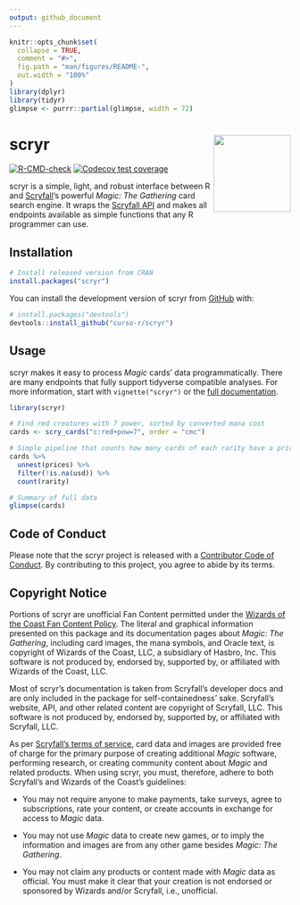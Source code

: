 ```yaml
---
output: github_document
---
```


<!-- README.md is generated from README.Rmd. Please edit that file -->

```r
knitr::opts_chunk$set(
  collapse = TRUE,
  comment = "#>",
  fig.path = "man/figures/README-",
  out.width = "100%"
)
library(dplyr)
library(tidyr)
glimpse <- purrr::partial(glimpse, width = 72)
```

# scryr <a href="https://curso-r.github.io/scryr/"><img src="man/figures/logo.png" align="right" height="138" /></a>

<!-- badges: start -->
[![R-CMD-check](https://github.com/curso-r/scryr/workflows/R-CMD-check/badge.svg)](https://github.com/curso-r/scryr/actions)
[![Codecov test coverage](https://codecov.io/gh/curso-r/scryr/branch/main/graph/badge.svg)](https://app.codecov.io/gh/curso-r/scryr?branch=main)
<!-- badges: end -->

scryr is a simple, light, and robust interface between R and
[Scryfall](https://scryfall.com/)'s powerful _Magic: The Gathering_ card search
engine. It wraps the [Scryfall API](https://scryfall.com/docs/api) and makes all
endpoints available as simple functions that any R programmer can use.

## Installation

```r
# Install released version from CRAN
install.packages("scryr")
```

You can install the development version of scryr from
[GitHub](https://github.com/) with:

```r
# install.packages("devtools")
devtools::install_github("curso-r/scryr")
```

## Usage

scryr makes it easy to process _Magic_ cards' data programmatically. There are
many endpoints that fully support tidyverse compatible analyses. For more
information, start with `vignette("scryr")` or the [full
documentation](https://curso-r.github.io/scryr/).

```r
library(scryr)

# Find red creatures with 7 power, sorted by converted mana cost
cards <- scry_cards("c:red+pow=7", order = "cmc")

# Simple pipeline that counts how many cards of each rarity have a price
cards %>%
  unnest(prices) %>%
  filter(!is.na(usd)) %>%
  count(rarity)

# Summary of full data
glimpse(cards)
```

## Code of Conduct

Please note that the scryr project is released with a [Contributor Code of
Conduct](https://curso-r.github.io/scryr/CODE_OF_CONDUCT.html). By contributing
to this project, you agree to abide by its terms.

## Copyright Notice

Portions of scryr are unofficial Fan Content permitted under the [Wizards of the
Coast Fan Content Policy](https://company.wizards.com/en/legal/fancontentpolicy).
The literal and graphical information presented on this package and its
documentation pages about _Magic: The Gathering_, including card images, the
mana symbols, and Oracle text, is copyright of Wizards of the Coast, LLC, a
subsidiary of Hasbro, Inc. This software is not produced by, endorsed by,
supported by, or affiliated with Wizards of the Coast, LLC.

Most of scryr's documentation is taken from Scryfall's developer docs and are
only included in the package for self-containedness' sake. Scryfall's website,
API, and other related content are copyright of Scryfall, LLC. This software is
not produced by, endorsed by, supported by, or affiliated with Scryfall, LLC.

As per [Scryfall's terms of service](https://scryfall.com/docs/terms), card data
and images are provided free of charge for the primary purpose of creating
additional _Magic_ software, performing research, or creating community content
about _Magic_ and related products. When using scryr, you must, therefore, adhere
to both Scryfall's and Wizards of the Coast's guidelines:

- You may not require anyone to make payments, take surveys, agree to
subscriptions, rate your content, or create accounts in exchange for access to
_Magic_ data.

- You may not use _Magic_ data to create new games, or to imply the information
and images are from any other game besides _Magic: The Gathering_.

- You may not claim any products or content made with _Magic_ data as official.
You must make it clear that your creation is not endorsed or sponsored by
Wizards and/or Scryfall, i.e., unofficial.
